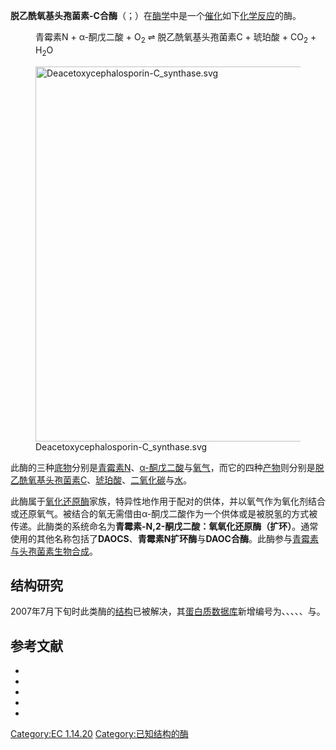 {{enzyme
| Name = 脱乙酰氧基头孢菌素-C合酶
| EC_number = 1.14.20.1
| CAS_number = 85746-10-7
| IUBMB_EC_number = 1/14/20/1
| GO_code = 0050599
| image = 
| width = 
| caption = 
}}
'''脱乙酰氧基头孢菌素-C合酶'''（{{lang-en|Deacetoxycephalosporin-C synthase}}；{{EC number|1.14.20.1}}）在[[酶学|酶学]]中是一个[[催化|催化]]如下[[化学反应|化学反应]]的酶。

:青霉素N + α-酮戊二酸 + O<sub>2</sub> <math>\rightleftharpoons</math> 脱乙酰氧基头孢菌素C + 琥珀酸 + CO<sub>2</sub> + H<sub>2</sub>O

[[File:Deacetoxycephalosporin-C_synthase.svg|600px]]

此酶的三种[[底物|底物]]分别是[[青霉素N|青霉素N]]、[[α-酮戊二酸|α-酮戊二酸]]与[[氧气|氧气]]，而它的四种[[产物_(化学)|产物]]则分别是[[脱乙酰氧基头孢菌素C|脱乙酰氧基头孢菌素C]]、[[琥珀酸|琥珀酸]]、[[二氧化碳|二氧化碳]]与[[水|水]]。

此酶属于[[氧化还原酶|氧化还原酶]]家族，特异性地作用于配对的供体，并以氧气作为氧化剂结合或还原氧气。被结合的氧无需借由α-酮戊二酸作为一个供体或是被脱氢的方式被传递。此酶类的系统命名为'''青霉素-N,2-酮戊二酸：氧氧化还原酶（扩环）'''。通常使用的其他名称包括了'''DAOCS'''、'''青霉素N扩环酶'''与'''DAOC合酶'''。此酶参与[[青霉素与头孢菌素生物合成|青霉素与头孢菌素生物合成]]。

==结构研究==
2007年7月下旬时此类酶的[[四级结构|结构]]已被解决，其[[蛋白质数据库|蛋白质数据库]]新增编号为{{PDB link|1UNB}}、{{PDB link|1UO9}}、{{PDB link|1UOB}}、{{PDB link|1UOF}}、{{PDB link|1UOG}}、{{PDB link|1W28}}与{{PDB link|1W2A}}。

==参考文献==
{{reflist|1}}
* {{cite journal | author = Cantwell C, Beckmann R, Whiteman P, Queener SW, Abraham EP | date = 1992 | title = Isolation of deacetoxycephalosporin C from fermentation broths of Penicillium chrysogenum transformants: construction of a new fungal biosynthetic pathway | journal = Proc. R. Soc. Lond. B. Biol. Sci.  | volume = 248 | pages = 283–9  | pmid = 1354366 | doi = 10.1098/rspb.1992.0073 | issue = 1323 }}
* {{cite journal | author = Lee HJ, Lloyd MD, Harlos K, Clifton IJ, Baldwin JE, Schofield CJ | date = 2001 | title = Kinetic and crystallographic studies on deacetoxycephalosporin C synthase (DAOCS) | journal = J. Mol. Biol.  | volume = 308 | pages = 937–48  | pmid = 11352583 | doi = 10.1006/jmbi.2001.4649 | issue = 5 }}
* {{cite journal | author = Yeh WK, Ghag SK and Queener SW | date = 1992 | title = Enzymes for epimerization of isopenicillin N, ring expansion of penicillin N, and 3'-hydroxylation of deacetoxycephalosporin C Function, evolution, refolding, and enzyme engineering | journal = Ann. N.Y. Acad. Sci.  | volume = 672 | pages = 396–408 | doi = 10.1111/j.1749-6632.1992.tb32705.x }}
* {{cite journal | author = Andersson I | date = 1998 | title = Structure of a cephalosporin synthase | journal = Nature.  | volume = 394 | pages = 805–9  | pmid = 9723623 | doi = 10.1038/29575 | last2 = Van Scheltinga | first2 = AC | last3 = Lloyd | first3 = MD | last4 = Hara | first4 = T | last5 = Ramaswamy | first5 = S | last6 = Perrakis | first6 = A | last7 = Thompson | first7 = A | last8 = Lee | first8 = HJ | last9 = Baldwin | first9 = JE | issue = 6695 }}
* {{cite journal | author = Dotzlaf JE, Yeh WK | date = 1989 | title = Purification and properties of deacetoxycephalosporin C synthase from recombinant Escherichia coli and its comparison with the native enzyme purified from Streptomyces clavuligerus | journal = J. Biol. Chem.  | volume = 264 | pages = 10219–27  | pmid = 2656705 | issue = 17 }}
{{双加氧酶类}}
[[Category:EC_1.14.20|Category:EC 1.14.20]]
[[Category:已知结构的酶|Category:已知结构的酶]]